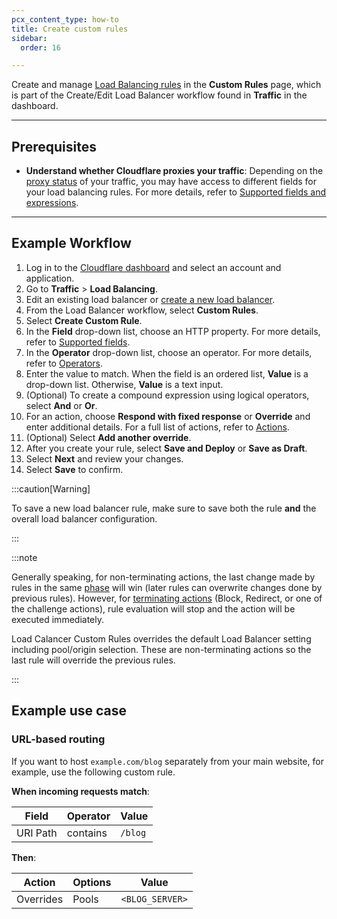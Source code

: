 ```yaml
---
pcx_content_type: how-to
title: Create custom rules
sidebar:
  order: 16

---
```



Create and manage [Load Balancing rules](/load-balancing/additional-options/load-balancing-rules/) in the **Custom Rules** page, which is part of the Create/Edit Load Balancer workflow found in **Traffic** in the dashboard.

***

## Prerequisites

* **Understand whether Cloudflare proxies your traffic**: Depending on the [proxy status](/load-balancing/understand-basics/proxy-modes/) of your traffic, you may have access to different fields for your load balancing rules. For more details, refer to [Supported fields and expressions](/load-balancing/additional-options/load-balancing-rules/reference/).

***

## Example Workflow

1. Log in to the [Cloudflare dashboard](https://dash.cloudflare.com) and select an account and application.
2. Go to **Traffic** > **Load Balancing**.
3. Edit an existing load balancer or [create a new load balancer](/load-balancing/load-balancers/create-load-balancer/).
4. From the Load Balancer workflow, select **Custom Rules**.
5. Select **Create Custom Rule**.
6. In the **Field** drop-down list, choose an HTTP property. For more details, refer to [Supported fields](/load-balancing/additional-options/load-balancing-rules/reference/).
7. In the **Operator** drop-down list, choose an operator. For more details, refer to [Operators](/load-balancing/additional-options/load-balancing-rules/reference/#operators-and-grouping-symbols).
8. Enter the value to match. When the field is an ordered list, **Value** is a drop-down list. Otherwise, **Value** is a text input.
9. (Optional) To create a compound expression using logical operators, select **And** or **Or**.
10. For an action, choose **Respond with fixed response** or **Override** and enter additional details. For a full list of actions, refer to [Actions](/load-balancing/additional-options/load-balancing-rules/actions/).
11. (Optional) Select **Add another override**.
12. After you create your rule, select **Save and Deploy** or **Save as Draft**.
13. Select **Next** and review your changes.
14. Select **Save** to confirm.

:::caution[Warning]


To save a new load balancer rule, make sure to save both the rule **and** the overall load balancer configuration.


:::

:::note


Generally speaking, for non-terminating actions, the last change made by rules in the same [phase](/ruleset-engine/about/phases/) will win (later rules can overwrite changes done by previous rules). However, for [terminating actions](/ruleset-engine/rules-language/actions/) (Block, Redirect, or one of the challenge actions), rule evaluation will stop and the action will be executed immediately. 

Load Calancer Custom Rules overrides the default Load Balancer setting including pool/origin selection. These are non-terminating actions so the last rule will override the previous rules.


:::

## Example use case

### URL-based routing

If you want to host `example.com/blog` separately from your main website, for example, use the following custom rule.

<Example>

<strong>When incoming requests match</strong>:

| Field    | Operator | Value   |
| -------- | -------- | ------- |
| URI Path | contains | `/blog` |

<strong>Then</strong>:

| Action    | Options | Value           |
| --------- | ------- | --------------- |
| Overrides | Pools   | `<BLOG_SERVER>` |

</Example>
